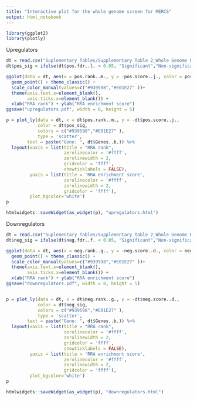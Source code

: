```yaml
---
title: "Interactive plot for the whole genome screen for MERCS"
output: html_notebook
---
```


```r
library(ggplot2)
library(plotly)
```

Upregulators

```r

dt = read.csv("Suplementary Tables/Supplementary Table 2_Whole Genome Pooled Screening Results.csv", sep = " ")
dt$pos_sig = ifelse(dt$pos.fdr..l. < 0.05, "Significant","Non-significant")

ggplot(data = dt, aes(x = pos.rank..m., y = -pos.score..j., color = pos_sig)) +
  geom_point() + theme_classic() + 
  scale_color_manual(values=c("#939598","#E01E27" ))+
  theme(axis.text.x=element_blank(),
        axis.ticks.x=element_blank()) +
  xlab("RRA rank") + ylab("RRA enrichment score")
ggsave("upregulators.pdf", width = 8, height = 5)

p = plot_ly(data = dt, x = dt$pos.rank..m., y = -dt$pos.score..j., 
            color = dt$pos_sig,
            colors = c("#939598","#E01E27" ),
            type = 'scatter',
        text = paste("Gene: ", dt$Genes..b.)) %>%
  layout(xaxis = list(title = "RRA rank",
                      zerolinecolor = '#ffff',
                      zerolinewidth = 2,
                      gridcolor = 'ffff',
                      showticklabels = FALSE),
         yaxis = list(title = 'RRA enrichment score',
                      zerolinecolor = '#ffff',
                      zerolinewidth = 2,
                      gridcolor = 'ffff'),
         plot_bgcolor='white')
p

htmlwidgets::saveWidget(as_widget(p), "upregulators.html")

```

Downregulators

```r

dt = read.csv("Suplementary Tables/Supplementary Table 2_Whole Genome Pooled Screening Results.csv", sep = " ")
dt$neg_sig = ifelse(dt$neg.fdr..f. < 0.05, "Significant","Non-significant")

ggplot(data = dt, aes(x = neg.rank..g., y = -neg.score..d., color = neg_sig)) +
  geom_point() + theme_classic() + 
  scale_color_manual(values=c("#939598","#E01E27" ))+
  theme(axis.text.x=element_blank(),
        axis.ticks.x=element_blank()) +
  xlab("RRA rank") + ylab("RRA enrichment score")
ggsave("downregulators.pdf", width = 8, height = 5)


p = plot_ly(data = dt, x = dt$neg.rank..g., y = -dt$neg.score..d., 
            color = dt$neg_sig,
            colors = c("#939598","#E01E27" ),
            type = 'scatter',
        text = paste("Gene: ", dt$Genes..b.)) %>%
  layout(xaxis = list(title = "RRA rank",
                      zerolinecolor = '#ffff',
                      zerolinewidth = 2,
                      gridcolor = 'ffff',
                      showticklabels = FALSE),
         yaxis = list(title = 'RRA enrichment score',
                      zerolinecolor = '#ffff',
                      zerolinewidth = 2,
                      gridcolor = 'ffff'),
         plot_bgcolor='white')
p

htmlwidgets::saveWidget(as_widget(p), "downregulators.html")

```
